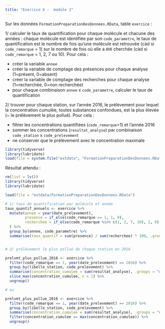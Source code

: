 ```yaml
---
title: "Exercice 4 -  module 2"
---  
```


Sur les données `FormationPreparationDesDonnees.RData`, table `exercice` :

1/ calculer le taux de quantification pour chaque molécule et chacune des années : chaque molécule est identifiée par son `code_parametre`,
le taux de quantification est le nombre de fois qu'une molécule est retrouvée (càd si `code_remarque` = 1) sur le nombre de fois où elle a été
cherchée (càd si `code_remarque` = 1, 2, 7 ou 10). Pour cela :

 - créer la variable `annee`
 - créer la variable de comptage des présences pour chaque analyse (1=présent, 0=absent)
 - créer la variable de comptage des recherches pour chaque analyse (1=recherchée, 0=non recherchée)
 - pour chaque combinaison `annee` x `code_parametre`, calculer le taux de quantification


2/ trouver pour chaque station, sur l’année 2016, le prélèvement pour lequel la concentration cumulée, toutes substances confondues,
est la plus élevée (~ le prélèvement le plus pollué). Pour cela :

 - filtrer les concentrations quantifiées (`code_remarque`=1) et l’année 2016
 - sommer les concentrations (`resultat_analyse`) par combinaison `code_station` x `code_prelevement`
 - ne conserver que le prélèvement avec le concentration maximale

```r
library(tidyverse)
library(lubridate)
load(file = system.file("extdata", "FormationPreparationDesDonnees.RData", package = "savoirfR"))

```

Résultat attendu :   

```r
rm(list = ls())
library(tidyverse)
library(lubridate)

load(file = "extdata/FormationPreparationDesDonnees.RData")
```

```r

# 1/ taux de quantification par molécule et année
taux_quantif_annuels <- exercice %>%
  mutate(annee = year(date_prelevement),
         presence = if_else(code_remarque == 1, 1, 0),
         recherchee = if_else(code_remarque %in% c(1, 2, 7, 10), 1, 0)
  ) %>%
  group_by(annee, code_parametre) %>%
  summarise(taux_quantif = sum(presence) / sum(recherchee) * 100, .groups = "drop")


# 2/ prélèvement le plus pollué de chaque station en 2016

prelvmt_plus_pollue_2016 <- exercice %>%
  filter(code_remarque == 1, year(date_prelevement) == 2016) %>%
  group_by(libelle_station, code_prelevement) %>%
  summarise(concentration_cumulee = sum(resultat_analyse), .groups = "drop_last") %>%
  slice_max(concentration_cumulee, n = 1) %>%
  ungroup()

# ou

prelvmt_plus_pollue_2016 <- exercice %>%
  filter(code_remarque == 1, year(date_prelevement) == 2016) %>%
  group_by(libelle_station, code_prelevement) %>%
  summarise(concentration_cumulee = sum(resultat_analyse), .groups = "drop_last") %>%
  filter(concentration_cumulee == max(concentration_cumulee)) %>%
  ungroup()

```


